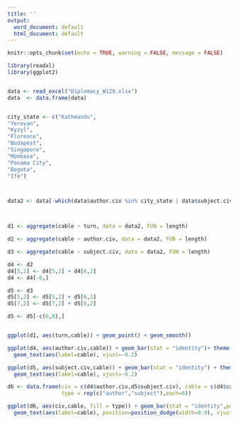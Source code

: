 ---
title: ''
output:
  word_document: default
  html_document: default
---

```{r setup, include=FALSE}
knitr::opts_chunk$set(echo = TRUE, warning = FALSE, message = FALSE)
```




```{r,fig.height=4.8}
library(readxl)
library(ggplot2)


data <- read_excel("Diplomacy_W129.xlsx")
data  <- data.frame(data)


city_state <- c("Kathmandu",
"Yerevan",
"Kyzyl",
"Florence",
"Budapest",
"Singapore",
"Mombasa",
"Panama City",
"Bogota",
"Ife")



data2 <- data[-which(data$author.civ %in% city_state | data$subject.civ %in% city_state),]



d1 <- aggregate(cable ~ turn, data = data2, FUN = length)

d2 <- aggregate(cable ~ author.civ, data = data2, FUN = length)

d3 <- aggregate(cable ~ subject.civ, data = data2, FUN = length)

d4 <- d2
d4[5,2] <- d4[5,2] + d4[6,2]
d4 <- d4[-6,]

d5 <- d3
d5[5,2] <- d5[5,2] + d5[6,2]
d5[7,2] <- d5[7,2] + d5[8,2]

d5 <- d5[-c(6,8),]


ggplot(d1, aes(turn,cable)) + geom_point() + geom_smooth()

ggplot(d4, aes(author.civ,cable)) + geom_bar(stat = "identity")+ theme(axis.text.x = element_text(angle = 45,size = 12)) + 
  geom_text(aes(label=cable), vjust=-0.2)

ggplot(d5, aes(subject.civ,cable)) + geom_bar(stat = "identity") + theme(axis.text.x = element_text(angle = 45,size = 12)) +
  geom_text(aes(label=cable), vjust=-0.2)

d6 <- data.frame(civ = c(d4$author.civ,d5$subject.civ), cable = c(d4$cable,d5$cable),
                 type = rep(c("author","subject"),each=6))

ggplot(d6, aes(civ,cable, fill = type)) + geom_bar(stat = "identity",position = "dodge") + theme(axis.text.x = element_text(angle = 45,size = 12)) +
  geom_text(aes(label=cable), position=position_dodge(width=0.9), vjust=-0.2)

```













